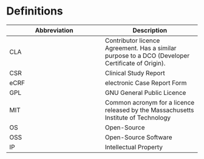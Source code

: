 # Definitions {.unnumbered}

| **Abbreviation** | **Description** |
| ---------------- | ----------------|
| CLA  | Contributor licence Agreement. Has a similar purpose to a DCO (Developer Certificate of Origin). |
| CSR  | Clinical Study Report |
| eCRF | electronic Case Report Form |
| GPL  | GNU General Public Licence |
| MIT  | Common acronym for a licence released by the Massachusetts Institute of Technology |
| OS   | Open-Source |
| OSS  | Open-Source Software |
| IP   | Intellectual Property |
